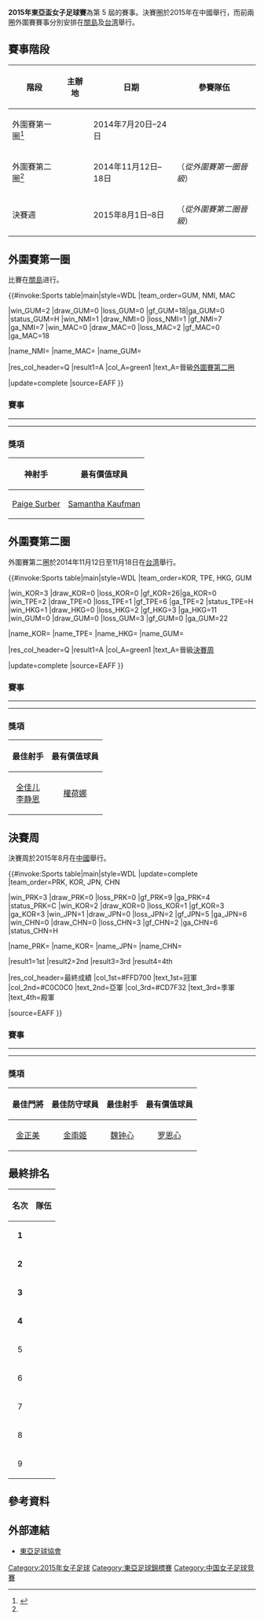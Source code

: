{{noteTA
|G1=Football
}}
{{Infobox 國際足球賽事賽季
| tourney_name          = 女子東亞盃
| year                  = 2015年
| other_titles          = 2015 EAFF Women's East Asian Cup
| image                 = 2015 EAFF Women's East Asian Cup.png
| size                  = 200px
| caption               = 
| edition               = 5
| country               = 中國
| city                  = [[武漢|武漢]]
| defending_champ_other = {{fbw|PRK}}
| dates                 = 8月1日–8月8日
| num_teams             = 4 隊
| sub-confederations    = 1
| venues                = 1
| cities                = 1
| champion_other        = {{fbw|PRK}}
| count                 = 2
| second_other          = {{fbw|KOR}}
| third_other           = {{fbw|JPN}}
| fourth_other          = {{fbw|CHN}}
| matches               = 6
| goals                 = 19
| attendance            = 
| top_scorer            = {{flagicon|PRK}} [[羅恩心|羅恩心]]（3 球）
| player                = {{flagicon|PRK}} [[韋正心|韋正心]]
| goalkeeper            = {{flagicon|KOR}} [[金正美|金正美]]
| fair_play             = 
| prevseason            = [[2013年女子東亞盃|2013]]
| nextseason            = [[2017年東亞女子足球錦標賽|2017]]
}}
'''2015年東亞盃女子足球賽'''為第 5 屆的賽事。決賽圈於2015年在中國舉行，而前兩圈外圍賽賽事分別安排在[[關島|關島]]及[[中华民国|台湾]]舉行。

== 賽事階段 ==
{|class="wikitable"
|-
! 階段 !! 主辦地 !! 日期 !! 參賽隊伍
|-
!外圍賽第一圈<ref name="eaff-120420">{{cite web |url=http://www.eaff.com/eanews/release/2012/120420.html |title=35th East Asian Football Federation Executive Committee Meeting |publisher=East Asian Football Federation |date=2012年4月20日 |accessdate=2012年7月22日 |deadurl=yes |archiveurl=https://web.archive.org/web/20120503031706/http://www.eaff.com/eanews/release/2012/120420.html |archivedate=2012年5月3日 }}</ref>
|{{GUM}}
|2014年7月20日–24日
|
{{fbw|GUM}}

{{fbw|MAC}}

{{fbw|NMI}}
|-
!外圍賽第二圈<ref name="eaff-120420" />
|{{TW}}
|2014年11月12日–18日
|
{{fbw|TPE}}

{{fbw|KOR}}

{{fbw|HKG}}

{{fbw|GUM}}（''從外圍賽第一圈晉級''）
|-
!決賽週
|{{CHN}}
|2015年8月1日–8日
|
{{fbw|CHN}}

{{fbw|JPN}}

{{fbw|PRK}}

{{fbw|KOR}}（''從外圍賽第二圈晉級''）
|}

== 外圍賽第一圈 ==
比賽在[[關島|關島]]进行。

{{#invoke:Sports table|main|style=WDL
|team_order=GUM, NMI, MAC

|win_GUM=2 |draw_GUM=0 |loss_GUM=0 |gf_GUM=18|ga_GUM=0 |status_GUM=H
|win_NMI=1 |draw_NMI=0 |loss_NMI=1 |gf_NMI=7 |ga_NMI=7
|win_MAC=0 |draw_MAC=0 |loss_MAC=2 |gf_MAC=0 |ga_MAC=18

|name_NMI={{fbw|NMI}}
|name_MAC={{fbw|MAC}}
|name_GUM={{fbw|GUM}}

|res_col_header=Q
|result1=A |col_A=green1 |text_A=晉級[[#外圍賽第二圈|外圍賽第二圈]]

|update=complete
|source=EAFF
}}

===賽事===
{{footballbox
|date = 2014年7月20日
|time = 17:30 [[UTC+10|UTC+10]]
|team1 = {{fbw-rt|GUM}} 
|score = 7–0
|report = 
|team2 = {{fbw|NMI}} 
|goals1 = [[Paige_Surber|Surber]] {{goal|7||90}}<br>[[Lauren_Valla|Valla]] {{goal|8}}<br>[[Dani_Zavala|Zavala]] {{goal|30}}<br>[[Maria_Amezola|Amezola]] {{goal|50}}<br>[[Cici_Kobinski|Kobinski]] {{goal|51}}<br>[[Samantha_Kaufman|Kaufman]] {{goal|85}}
|goals2 = 
|stadium = [[迪迪多|迪迪多]]，[[關島足協國家訓練中心|關島足協國家訓練中心]]
|attendance = 
|referee = 羅碧芝（{{nfa|HKG}}）
}}
----
{{footballbox
|date = 2014年7月22日
|time = 17:30 [[UTC+10|UTC+10]]
|team1 = {{fbw-rt|GUM}}
|score = 11–0
|report = 
|team2 = {{fbw|MAC}} 
|goals1 = ? {{goal|?|o.g.}} <br> Kobinski {{goal|?}} <br> Surber {{goal|?||?||?||?}} <br> Kaufman {{goal|?||?||?}} <br> I. Perez {{goal|?}} <br> Willter {{goal|?}}
|goals2 = 
|stadium = [[迪迪多|迪迪多]]，[[關島足協國家訓練中心|關島足協國家訓練中心]]
|attendance = 
|referee = 桑原里佳子（{{nfa|JPN}}）
}}
----
{{footballbox
|date = 2014年7月24日
|time = 17:30 [[UTC+10|UTC+10]]
|team1 = {{fbw-rt|NMI}} 
|score = 7–0
|report = 
|team2 = {{fbw|MAC}}
|goals1 = Vergara {{goal|19}} <br> Maxberry {{goal|28||65}} <br> Race {{goal|45}} <br> Silberburger {{goal|73}} <br> Jeraldine Castillo {{goal|81}} <br> Schuler {{goal|90+3}}
|goals2 = 
|stadium = [[迪迪多|迪迪多]]，[[關島足協國家訓練中心|關島足協國家訓練中心]]
|attendance = 
|referee = 桑原里佳子（{{nfa|JPN}}）
}}

=== 獎項 ===
{| class="wikitable" style="margin: 0 auto;"
|-
!神射手
!最有價值球員
|-
|align=center|{{flagicon|GUM}} [[Paige_Surber|Paige Surber]]
|align=center|{{flagicon|GUM}} [[Samantha_Kaufman|Samantha Kaufman]]
|}

== 外圍賽第二圈 ==
外圍賽第二圈於2014年11月12日至11月18日在[[中华民国|台湾]]舉行。

{{#invoke:Sports table|main|style=WDL
|team_order=KOR, TPE, HKG, GUM

|win_KOR=3 |draw_KOR=0 |loss_KOR=0 |gf_KOR=26|ga_KOR=0
|win_TPE=2 |draw_TPE=0 |loss_TPE=1 |gf_TPE=6 |ga_TPE=2 |status_TPE=H
|win_HKG=1 |draw_HKG=0 |loss_HKG=2 |gf_HKG=3 |ga_HKG=11
|win_GUM=0 |draw_GUM=0 |loss_GUM=3 |gf_GUM=0 |ga_GUM=22

|name_KOR={{fbw|KOR}}
|name_TPE={{fbw|TPE}}
|name_HKG={{fbw|HKG}}
|name_GUM={{fbw|GUM}}

|res_col_header=Q
|result1=A |col_A=green1 |text_A=晉級[[#決賽周|決賽周]]

|update=complete
|source=EAFF
}}

===賽事===
{{Football box
| date         = 2014年11月12日
| time         = 10:30 [[UTC+8|UTC+8]]
| team1        = {{fbw-rt|KOR}}
| team2        = {{fbw|GUM}}
| score        = 15−0
| goals1       = [[池笑然|池笑然]] {{goal|26||66|}} <br> [[柳英雅|柳英雅]] {{goal|30|}} <br> [[金惠英|金惠英]] {{goal|36}}<br> [[全佳儿|全佳儿]] {{goal|39||56||70||90+1|}} <br> [[金蕙利|金蕙利]] {{goal|43|}} <br> [[朴熙荣|朴熙荣]] {{goal|49}}<br> [[余珉智|余珉智]] {{goal|73}} <br> [[李静恩|李静恩]] {{goal|76||79||83||90+2|}}
| goals2       = 
| stadium      = [[竹北市|竹北市]]，[[新竹縣體育館|新竹縣體育館]]
| attendance   = 70
| referee      = [[何燊栩|何燊栩]]（{{nfa|HKG}}）
| report       = [http://www.eaff.com/competitions/eafc2015pre2/pdf/w01.pdf 報告]
}}
{{Football box
| date         = 2014年11月12日
| time         = 14:30 [[UTC+8|UTC+8]]
| team1        = {{fbw-rt|TPE}}
| team2        = {{fbw|HKG}}
| score        = 2−0
| goals1       = [[譚汶琳|譚汶琳]] {{goal|64||72}}
| goals2       = 
| stadium      = [[竹北市|竹北市]]，[[新竹縣體育館|新竹縣體育館]]
| attendance   = 400
| referee      = [[梅黄庄|梅黄庄]]（{{nfa|VIE}}）
| report       = [http://www.eaff.com/competitions/eafc2015pre2/pdf/w02.pdf 報告]
}}
----
{{Football box
| date         = 2014年11月15日
| time         = 10:30 [[UTC+8|UTC+8]]
| team1        = {{fbw-rt|HKG}}
| team2        = {{fbw|KOR}}
| score        = 0−9
| goals1       = 
| goals2       = [[池笑然|池笑然]] {{goal|17|pen.}} <br> [[全佳儿|全佳儿]] {{goal|18|}} <br> [[李静恩|李静恩]] {{goal|26||41|}} <br> [[余珉智|余珉智]] {{goal|27||36||45+2||77|}} <br> [[金度妍|金度妍]] {{goal|58|}}
| stadium      = [[竹北市|竹北市]]，[[新竹縣體育館|新竹縣體育館]]
| attendance   = 103
| referee      = [[梅黄庄|梅黄庄]]（{{nfa|VIE}}）
| report       = [http://www.eaff.com/competitions/eafc2015pre2/pdf/w03.pdf 報告]
}}
{{Football box
| date         = 2014年11月15日
| time         = 14:30 [[UTC+8|UTC+8]]
| team1        = {{fbw-rt|TPE}}
| team2        = {{fbw|GUM}}
| score        = 4−0
| goals1       = [[林雅涵|林雅涵]] {{goal|6|}} <br> [[余秀菁|余秀菁]] {{goal|44||78|}} <br> [[賴麗琴|賴麗琴]] {{goal|49|}}
| goals2       = 
| stadium      = [[竹北市|竹北市]]，[[新竹縣體育館|新竹縣體育館]]
| attendance   = 563
| referee      = [[梶山芙紗子|梶山芙紗子]]（{{nfa|JPN}}）
| report       = [http://www.eaff.com/competitions/eafc2015pre2/pdf/w04.pdf 報告]
}}
----
{{Football box
| date         = 2014年11月18日
| time         = 16:00 [[UTC+8|UTC+8]]
| team1        = {{fbw-rt|HKG}}
| team2        = {{fbw|GUM}}
| score        = 3−0
| goals1       = [[馮雅琪|馮雅琪]] {{goal|8||38}} <br> [[王淑芬|王淑芬]] {{goal|65|}}
| goals2       = 
| stadium      = [[台北市|台北市]]，[[台北田徑場|台北田徑場]]
| attendance   = 127
| referee      = [[郑芝英|郑芝英]]（{{nfa|KOR}}）
| report       = [http://www.eaff.com/competitions/eafc2015pre2/pdf/w05.pdf 報告]
}}
{{Football box
| date         = 2014年11月18日
| time         = 19:00 [[UTC+8|UTC+8]]
| team1        = {{fbw-rt|TPE}}
| team2        = {{fbw|KOR}}
| score        = 0−2
| goals1       = 
| goals2       = [[權荷娜|權荷娜]] {{goal|32|}} <br> [[全佳儿|全佳儿]] {{goal|53|}}
| stadium      = [[台北市|台北市]]，[[台北田徑場|台北田徑場]]
| attendance   = 488
| referee      = [[梶山芙紗子|梶山芙紗子]]（{{nfa|JPN}}）
| report       = [http://www.eaff.com/competitions/eafc2015pre2/pdf/w06.pdf 報告]
}}

=== 獎項 ===
{| class="wikitable" style="margin: 0 auto;"
|-
!最佳射手
!最有價值球員
|-
|align=center|{{flagicon|KOR}} [[全佳儿|全佳儿]] <br> {{flagicon|KOR}} [[李静恩|李静恩]]
|align=center|{{flagicon|KOR}} [[權荷娜|權荷娜]]
|}

== 決賽周 ==
決賽周於2015年8月在[[中國|中國]]舉行。

{{#invoke:Sports table|main|style=WDL
|update=complete
|team_order=PRK, KOR, JPN, CHN

|win_PRK=3 |draw_PRK=0 |loss_PRK=0 |gf_PRK=9 |ga_PRK=4 |status_PRK=C
|win_KOR=2 |draw_KOR=0 |loss_KOR=1 |gf_KOR=3 |ga_KOR=3
|win_JPN=1 |draw_JPN=0 |loss_JPN=2 |gf_JPN=5 |ga_JPN=6
|win_CHN=0 |draw_CHN=0 |loss_CHN=3 |gf_CHN=2 |ga_CHN=6 |status_CHN=H

|name_PRK={{fbw|PRK}}
|name_KOR={{fbw|KOR}}
|name_JPN={{fbw|JPN}}
|name_CHN={{fbw|CHN}}

|result1=1st |result2=2nd |result3=3rd |result4=4th

|res_col_header=最終成績
|col_1st=#FFD700 |text_1st=冠軍
|col_2nd=#C0C0C0 |text_2nd=亞軍
|col_3rd=#CD7F32 |text_3rd=季軍
|text_4th=殿軍

|source=EAFF
}}

===賽事===
{{Football box
| date         = 2015年8月1日
| time         = 18:20 [[UTC+8|UTC+8]]
| team1        = {{fbw-rt|PRK}}
| team2        = {{fbw|JPN}}
| score        = 4−2
| goals1       = [[李艺景|李艺景]] {{goal|36||66}}<br />[[罗恩心|罗恩心]] {{goal|79||81}}
| goals2       = [[增矢理花|增矢理花]] {{goal|49}}<br />[[杉田亚未|杉田亚未]] {{goal|70}}
| stadium      = [[武漢|武漢]]，[[武漢體育中心|武漢體育中心]]
| attendance   = 
| referee      = 凯茜·赖贝尔特（{{nfa|AUS}}）
| report       = [http://eaff.com/competitions/eafc2015/result1.html 報告]
}}
{{Football box
| date         = 2015年8月1日
| time         = 21:00 [[UTC+8|UTC+8]]
| team1        = {{fbw-rt|CHN}}
| team2        = {{fbw|KOR}}
| score        = 0−1
| goals1       = 
| goals2       = [[郑楔槟|郑楔槟]] {{goal|27}}
| stadium      = [[武漢|武漢]]，[[武漢體育中心|武漢體育中心]]
| attendance   = 
| referee      = {{le|班尼巴·甘暖|Pannipar Kamnueng}}（{{nfa|THA}}）
| report       = [http://eaff.com/competitions/eafc2015/result2.html 報告]
}}
----
{{Football box
| date         = 2015年8月4日
| time         = 18:20 [[UTC+8|UTC+8]]
| team1        = {{fbw-rt|JPN}}
| team2        = {{fbw|KOR}}
| score        = 1−2
| goals1       = [[中岛依美|中岛依美]] {{goal|30}}
| goals2       = [[赵昭贤|赵昭贤]] {{goal|54}}<br />[[全佳儿|全佳儿]] {{goal|90+3}}
| stadium      = [[武漢|武漢]]，[[武漢體育中心|武漢體育中心]]
| attendance   = 
| referee      = 登埃（{{nfa|MYA}}）
| report       = [http://eaff.com/competitions/eafc2015/result5.html 報告]
}}
{{Football box
| date         = 2015年8月4日
| time         = 21:00 [[UTC+8|UTC+8]]
| team1        = {{fbw-rt|CHN}}
| team2        = {{fbw|PRK}}
| score        = 2−3
| goals1       = [[李冬娜|李冬娜]] {{goal|32|pen.}}<br />[[王珊珊|王珊珊]] {{goal|52}}
| goals2       = [[金润美|金润美]] {{goal|5}}<br />[[魏钟心|魏钟心]] {{goal|24||59|}}
| stadium      = [[武漢|武漢]]，[[武漢體育中心|武漢體育中心]]
| attendance   = 
| referee      = 梅黄庄（{{nfa|VIE}}）
| report       = [http://eaff.com/competitions/eafc2015/result6.html 報告]
}}
----
{{Football box
| date         = 2015年8月8日
| time         = 17:10 [[UTC+8|UTC+8]]
| team1        = {{fbw-rt|KOR}}
| team2        = {{fbw|PRK}}
| score        = 0−2
| goals1       = 
| goals2       = [[尹松美|尹松美]] {{goal|22}}<br />[[罗恩心|罗恩心]] {{goal|52}}
| stadium      = [[武漢|武漢]]，[[武漢體育中心|武漢體育中心]]
| attendance   = 
| referee      = 凯茜·赖贝尔特（{{nfa|AUS}}）
| report       = [http://eaff.com/competitions/eafc2015/result9.html 報告]
}}
{{Football box
| date         = 2015年8月8日
| time         = 20:10 [[UTC+8|UTC+8]]
| team1        = {{fbw-rt|CHN}}
| team2        = {{fbw|JPN}}
| score        = 0−2
| goals1       = 
| goals2       = [[横山久美|横山久美]] {{goal|88}}<br> [[杉田亞未|杉田亞未]] {{goal|90+1}}
| stadium      = [[武漢|武漢]]，[[武漢體育中心|武漢體育中心]]
| attendance   = 
| referee      = 梅黄庄（{{nfa|VIE}}）
| report       = [http://eaff.com/competitions/eafc2015/result10.html 報告]
}}

=== 獎項 ===
{| class="wikitable" style="margin: 0 auto;"
|-
!最佳門將
!最佳防守球員
!最佳射手
!最有價值球員
|-
|align=center|{{flagicon|KOR}} [[金正美|金正美]]
|align=center|{{flagicon|PRK}} [[金南姬|金南姬]]
|align=center|{{flagicon|PRK}} [[魏钟心|魏钟心]]
|align=center|{{flagicon|PRK}} [[罗恩心|罗恩心]]
|}

== 最終排名 ==
{| class="wikitable" style="margin: 0 auto;"
|-
!名次
!隊伍
|- bgcolor=gold
|align=center|'''1'''
|align=left|{{fbw|PRK}}
|- bgcolor=silver
|align=center|'''2'''
|align=left|{{fbw|KOR}}
|- bgcolor=#cc9966
|align=center|'''3'''
|align=left|{{fbw|JPN}}
|- bgcolor=#9acdff
|align=center|'''4'''
|align=left|{{fbw|CHN}}
|-
|align=center|5
|align=left|{{fbw|TPE}}
|-
|align=center|6
|align=left|{{fbw|HKG}}
|-
|align=center|7
|align=left|{{fbw|GUM}}
|-
|align=center|8
|align=left|{{fbw|NMI}} 
|-
|align=center|9
|align=left|{{fbw|MAC}}
|}

==參考資料==
{{reflist|2}}

==外部連結==
*[http://www.eaff.com/ 東亞足球協會]{{Wayback|url=http://www.eaff.com/ |date=20140701081818 }}

{{東亞盃}}

[[Category:2015年女子足球|Category:2015年女子足球]]
[[Category:東亞足球錦標賽|Category:東亞足球錦標賽]]
[[Category:中国女子足球竞賽|Category:中国女子足球竞賽]]